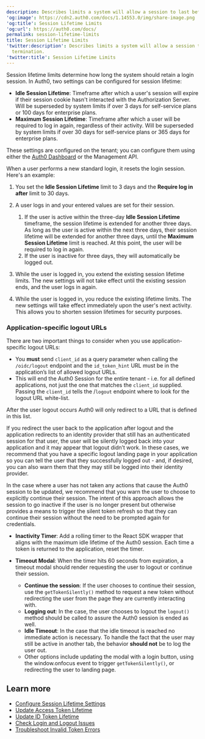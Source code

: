 ```yaml
---
description: Describes limits a system will allow a session to last before termination.
'og:image': https://cdn2.auth0.com/docs/1.14553.0/img/share-image.png
'og:title': Session Lifetime Limits
'og:url': https://auth0.com/docs/
permalink: session-lifetime-limits
title: Session Lifetime Limits
'twitter:description': Describes limits a system will allow a session to last before
  termination.
'twitter:title': Session Lifetime Limits
---
```

Session lifetime limits determine how long the system should retain a login session. In Auth0, two settings can be configured for session lifetime:

* **Idle Session Lifetime**: Timeframe after which a user's session will expire if their <Tooltip tip="Session Cookie: Entity that, when present, allows the user to be considered authenticated." cta="View Glossary" href="/glossary?term=session+cookie">session cookie</Tooltip> hasn't interacted with the <Tooltip tip="Session Cookie: Entity that, when present, allows the user to be considered authenticated." cta="View Glossary" href="/glossary?term=Authorization+Server">Authorization Server</Tooltip>. Will be superseded by system limits if over 3 days for self-service plans or 100 days for enterprise plans.
* **Maximum Session Lifetime**: Timeframe after which a user will be required to log in again, regardless of their activity. Will be superseded by system limits if over 30 days for self-service plans or 365 days for enterprise plans.

These settings are configured on the tenant; you can configure them using either the [Auth0 Dashboard](/manage-users/sessions/configure-session-lifetime-settings) or the <Tooltip tip="Management API: A product to allow customers to perform administrative tasks." cta="View Glossary" href="/glossary?term=Management+API">Management API</Tooltip>.

When a user performs a new standard login, it resets the login session. Here's an example:

1. You set the **Idle Session Lifetime** limit to 3 days and the **Require log in after** limit to 30 days.
2. A user logs in and your entered values are set for their session.

   1. If the user is active within the three-day **Idle Session Lifetime** timeframe, the session lifetime is extended for another three days. As long as the user is active within the next three days, their session lifetime will be extended for another three days, until the **Maximum Session Lifetime** limit is reached. At this point, the user will be required to log in again.
   2. If the user is inactive for three days, they will automatically be logged out.
3. While the user is logged in, you extend the existing session lifetime limits. The new settings will not take effect until the existing session ends, and the user logs in again.
4. While the user is logged in, you reduce the existing lifetime limits. The new settings will take effect immediately upon the user's next activity. This allows you to shorten session lifetimes for security purposes.

### Application-specific logout URLs

There are two important things to consider when you use application-specific logout URLs:

* You **must** send `client_id` as a query parameter when calling the `/oidc/logout` endpoint and the `id_token_hint` URL must be in the application’s list of allowed logout URLs.
* This will end the Auth0 Session for the entire tenant - i.e. for all defined applications, not just the one that matches the `client_id` supplied. Passing the `client_id` tells the /`logout` endpoint where to look for the logout URL white-list.

After the user logout occurs Auth0 will only redirect to a URL that is defined in this list.

If you redirect the user back to the application after logout and the application redirects to an <Tooltip tip="Identity Provider (IdP): Service that stores and manages digital identities." cta="View Glossary" href="/glossary?term=identity+provider">identity provider</Tooltip> that still has an authenticated session for that user, the user will be silently logged back into your application and it may appear that logout didn’t work. In these cases, we recommend that you have a specific logout landing page in your application so you can tell the user that they successfully logged out - and, if desired, you can also warn them that they may still be logged into their identity provider.

In the case where a user has not taken any actions that cause the Auth0 session to be updated, we recommend that you warn the user to choose to explicitly continue their session. The intent of this approach allows the session to go inactive if the user is no longer present but otherwise provides a means to trigger the silent token refresh so that they can continue their session without the need to be prompted again for credentials.

* **Inactivity Timer**: Add a rolling timer to the React SDK wrapper that aligns with the maximum idle lifetime of the Auth0 session. Each time a token is returned to the application, reset the timer.
* **Timeout Modal**: When the timer hits 60 seconds from expiration, a timeout modal should render requesting the user to logout or continue their session.

  + **Continue the session**: If the user chooses to continue their session, use the `getTokenSilently()` method to request a new token without redirecting the user from the page they are currently interacting with.
  + **Logging out**: In the case, the user chooses to logout the `logout()` method should be called to assure the Auth0 session is ended as well.
  + **Idle Timeout**: In the case that the idle timeout is reached no immediate action is necessary. To handle the fact that the user may still be active in another tab, the behavior **should not** be to log the user out.
  + Other options include updating the modal with a login button, using the window.onfocus event to trigger `getTokenSilently()`, or redirecting the user to landing page.

## Learn more

* [Configure Session Lifetime Settings](/manage-users/sessions/configure-session-lifetime-settings)
* [Update Access Token Lifetime](/secure/tokens/access-tokens/update-access-token-lifetime)
* [Update ID Token Lifetime](/secure/tokens/id-tokens/update-id-token-lifetime)
* [Check Login and Logout Issues](/troubleshoot/authentication-issues/check-login-and-logout-issues)
* [Troubleshoot Invalid Token Errors](/troubleshoot/basic-issues/invalid-token-errors)